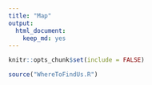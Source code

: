 ```yaml
---
title: "Map"
output:
  html_document:
    keep_md: yes
---
```


```r
knitr::opts_chunk$set(include = FALSE)
```


```r
source("WhereToFindUs.R")
```
